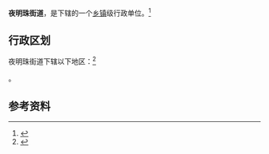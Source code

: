 {{中国乡级行政区|42/05/02/006/000}}

'''夜明珠街道'''，是{{PRC admin/fullname|42/05/02/006/000|3}}下辖的一个[[乡镇|乡镇]]级行政单位。<ref>{{PRC admin/ref sgc|{{PRC admin/parent|42/05/02/006/000}}}}</ref>

== 行政区划 ==

夜明珠街道下辖以下地区：<ref>{{PRC admin/ref sgc|42/05/02/006/000}}</ref>

{{PRC admin/children|42/05/02/006/000}}。

== 参考资料 ==

{{reflist}}

{{行政区划小作品}}
{{PRC admin/navcat|42/05/02/006/000}}
